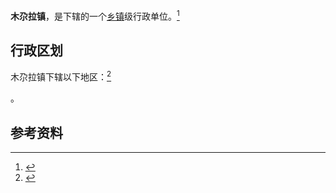 {{中国乡级行政区|65/32/26/100/000}}

'''木尕拉镇'''，是{{PRC admin/fullname|65/32/26/100/000|3}}下辖的一个[[乡镇|乡镇]]级行政单位。<ref>{{PRC admin/ref sgc|{{PRC admin/parent|65/32/26/100/000}}}}</ref>

== 行政区划 ==

木尕拉镇下辖以下地区：<ref>{{PRC admin/ref sgc|65/32/26/100/000}}</ref>

{{PRC admin/children|65/32/26/100/000}}。

== 参考资料 ==

{{reflist}}

{{行政区划小作品}}
{{PRC admin/navcat|65/32/26/100/000}}